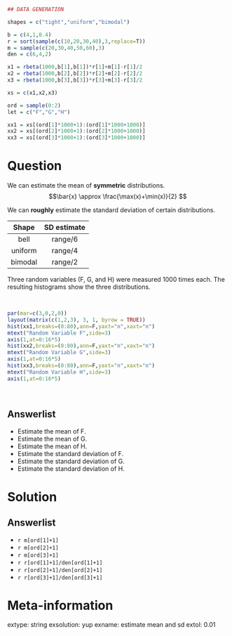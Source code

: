 ```r
## DATA GENERATION

shapes = c("tight","uniform","bimodal")

b = c(4,1,0.4)
r = sort(sample(c(10,20,30,40),3,replace=T))
m = sample(c(20,30,40,50,60),3)
den = c(6,4,2)

x1 = rbeta(1000,b[1],b[1])*r[1]+m[1]-r[1]/2
x2 = rbeta(1000,b[2],b[2])*r[2]+m[2]-r[2]/2
x3 = rbeta(1000,b[3],b[3])*r[3]+m[3]-r[3]/2

xs = c(x1,x2,x3)

ord = sample(0:2)
let = c("F","G","H")

xx1 = xs[(ord[1]*1000+1):(ord[1]*1000+1000)]
xx2 = xs[(ord[2]*1000+1):(ord[2]*1000+1000)]
xx3 = xs[(ord[3]*1000+1):(ord[3]*1000+1000)]
```

Question
========
We can estimate the mean of **symmetric** distributions.
$$\bar{x} \approx \frac{\max(x)+\min(x)}{2} $$

We can **roughly** estimate the standard deviation of certain distributions.

| Shape | SD estimate |
|:-----:|:-----------:|
| bell  | $\text{range}/6$ |
| uniform | $\text{range}/4$ |
| bimodal | $\text{range}/2$ |


Three random variables (F, G, and H) were measured 1000 times each. The resulting histograms show the three distributions.

\
```r
par(mar=c(3,0,2,0))
layout(matrix(c(1,2,3), 3, 1, byrow = TRUE))
hist(xx1,breaks=(0:80),ann=F,yaxt="n",xaxt="n")
mtext("Random Variable F",side=3)
axis(1,at=0:16*5)
hist(xx2,breaks=(0:80),ann=F,yaxt="n",xaxt="n")
mtext("Random Variable G",side=3)
axis(1,at=0:16*5)
hist(xx3,breaks=(0:80),ann=F,yaxt="n",xaxt="n")
mtext("Random Variable H",side=3)
axis(1,at=0:16*5)
```
\

Answerlist
--------
* Estimate the mean of F.
* Estimate the mean of G.
* Estimate the mean of H.
* Estimate the standard deviation of F.
* Estimate the standard deviation of G.
* Estimate the standard deviation of H.


Solution
========

Answerlist
--------
* `r m[ord[1]+1]`
* `r m[ord[2]+1]`
* `r m[ord[3]+1]`
* `r r[ord[1]+1]/den[ord[1]+1]`
* `r r[ord[2]+1]/den[ord[2]+1]`
* `r r[ord[3]+1]/den[ord[3]+1]`



Meta-information
============
extype: string
exsolution: yup
exname: estimate mean and sd
extol: 0.01
